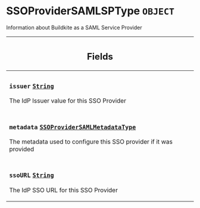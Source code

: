 <!--
  _____   ____    _   _  ____ _______   ______ _____ _____ _______
  |  __  / __   |  | |/ __ __   __| |  ____|  __ _   _|__   __|
  | |  | | |  | | |  | | |  | | | |    | |__  | |  | || |    | |
  | |  | | |  | | | . ` | |  | | | |    |  __| | |  | || |    | |
  | |__| | |__| | | |  | |__| | | |    | |____| |__| || |_   | |
  |_____/ ____/  |_| _|____/  |_|    |______|_____/_____|  |_|
  This file is auto-generated by script/generate_graphql_api_content.sh,
  please build the schema.json by running `rails api:graph:export`
  with https://github.com/buildkite/buildkite/,
  replace the content in data/graphql_data_schema.json
  and run the generation script `./scripts/generate-graphql-api-content.sh`.
-->
<!-- vale off -->
<h1 class="has-pills" data-algolia-exclude>
  SSOProviderSAMLSPType
  <span class="pill pill--object pill--normal-case pill--large"><code>OBJECT</code></span>
</h1>
<!-- vale on -->

<p>Information about Buildkite as a SAML Service Provider</p>

<table class="responsive-table responsive-table--single-column-rows">
  <thead>
    <th>
      <h2 data-algolia-exclude>Fields</h2>
    </th>
  </thead>
  <tbody>
    <tr>
      <td>
        <h3 class="is-small has-pills">
          <code>issuer</code>
          <a
            href="/docs/apis/graphql/schemas/scalar/string"
            class="pill pill--scalar pill--normal-case pill--medium"
            title="Go to SCALAR String"
          >
            <code>String</code>
          </a>
        </h3>
        <p>The IdP Issuer value for this SSO Provider</p>
      </td>
    </tr>
    <tr>
      <td>
        <h3 class="is-small has-pills">
          <code>metadata</code>
          <a
            href="/docs/apis/graphql/schemas/object/ssoprovidersamlmetadatatype"
            class="pill pill--object pill--normal-case pill--medium"
            title="Go to OBJECT SSOProviderSAMLMetadataType"
          >
            <code>SSOProviderSAMLMetadataType</code>
          </a>
        </h3>
        <p>
          The metadata used to configure this SSO provider if it was provided
        </p>
      </td>
    </tr>
    <tr>
      <td>
        <h3 class="is-small has-pills">
          <code>ssoURL</code>
          <a
            href="/docs/apis/graphql/schemas/scalar/string"
            class="pill pill--scalar pill--normal-case pill--medium"
            title="Go to SCALAR String"
          >
            <code>String</code>
          </a>
        </h3>
        <p>The IdP SSO URL for this SSO Provider</p>
      </td>
    </tr>
  </tbody>
</table>
